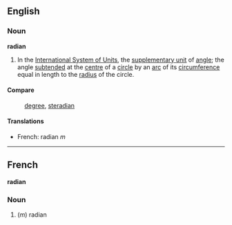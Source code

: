 ==English==
===Noun===
'''radian'''

#In the [[International System of Units]], the [[supplementary unit]] of [[angle]]; the angle [[subtend]]ed at the [[centre]] of a [[circle]] by an [[arc]] of its [[circumference]] equal in length to the [[radius]] of the circle.

====Compare====
:[[degree]], [[steradian]]

====Translations====

*French: radian ''m''

----

==French==
'''radian'''

===Noun===

#(''m'') radian